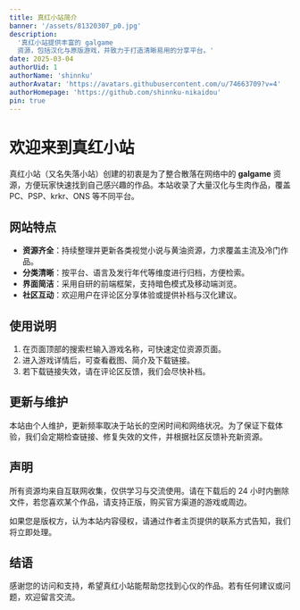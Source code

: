 ```yaml
---
title: 真红小站简介
banner: '/assets/81320307_p0.jpg'
description:
  '真红小站提供丰富的 galgame
  资源，包括汉化与原版游戏，并致力于打造清晰易用的分享平台。'
date: 2025-03-04
authorUid: 1
authorName: 'shinnku'
authorAvatar: 'https://avatars.githubusercontent.com/u/74663709?v=4'
authorHomepage: 'https://github.com/shinnku-nikaidou'
pin: true
---
```


# 欢迎来到真红小站

真红小站（又名失落小站）创建的初衷是为了整合散落在网络中的 **galgame**
资源，方便玩家快速找到自己感兴趣的作品。本站收录了大量汉化与生肉作品，覆盖 PC、PSP、krkr、ONS 等不同平台。

## 网站特点

- **资源齐全**：持续整理并更新各类视觉小说与黄油资源，力求覆盖主流及冷门作品。
- **分类清晰**：按平台、语言及发行年代等维度进行归档，方便检索。
- **界面简洁**：采用自研的前端框架，支持暗色模式及移动端浏览。
- **社区互动**：欢迎用户在评论区分享体验或提供补档与汉化建议。

## 使用说明

1. 在页面顶部的搜索栏输入游戏名称，可快速定位资源页面。
2. 进入游戏详情后，可查看截图、简介及下载链接。
3. 若下载链接失效，请在评论区反馈，我们会尽快补档。

## 更新与维护

本站由个人维护，更新频率取决于站长的空闲时间和网络状况。为了保证下载体验，我们会定期检查链接、修复失效的文件，并根据社区反馈补充新资源。

## 声明

所有资源均来自互联网收集，仅供学习与交流使用。请在下载后的 24 小时内删除文件，若您喜欢某个作品，请支持正版，购买官方渠道的游戏或周边。

如果您是版权方，认为本站内容侵权，请通过作者主页提供的联系方式告知，我们将立即处理。

## 结语

感谢您的访问和支持，希望真红小站能帮助您找到心仪的作品。若有任何建议或问题，欢迎留言交流。
